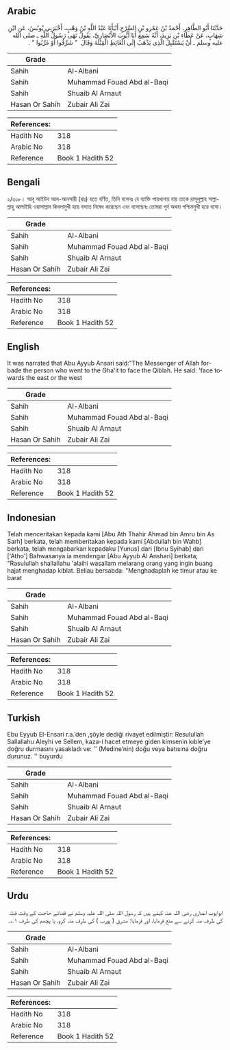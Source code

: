 ## Arabic


<div dir="rtl" lang="ar" style={{fontSize:'larger',backgroundColor:'#f8f9fa',padding:20}}>
حَدَّثَنَا أَبُو الطَّاهِرِ، أَحْمَدُ بْنُ عَمْرِو بْنِ السَّرْحِ أَنْبَأَنَا عَبْدُ اللَّهِ بْنُ وَهْبٍ، أَخْبَرَنِي يُونُسُ، عَنِ ابْنِ شِهَابٍ، عَنْ عَطَاءِ بْنِ يَزِيدَ، أَنَّهُ سَمِعَ أَبَا أَيُّوبَ الأَنْصَارِيَّ، يَقُولُ نَهَى رَسُولُ اللَّهِ ـ صلى الله عليه وسلم ـ أَنْ يَسْتَقْبِلَ الَّذِي يَذْهَبُ إِلَى الْغَائِطِ الْقِبْلَةَ وَقَالَ ‏ "‏ شَرِّقُوا أَوْ غَرِّبُوا ‏"‏ ‏.‏
</div>
<div style={{backgroundColor:'#f8f9fa',padding:20, marginBottom: 10}}><table> <thead> <tr> <th>Grade</th> <th></th> </tr> </thead> <tbody> <tr><td>Sahih</td><td>Al-Albani</td></tr><tr><td>Sahih</td><td>Muhammad Fouad Abd al-Baqi</td></tr><tr><td>Sahih</td><td>Shuaib Al Arnaut</td></tr><tr><td>Hasan Or Sahih</td><td>Zubair Ali Zai</td></tr></tbody></table><table> <thead> <tr> <th>References:</th> <th></th> </tr> </thead> <tbody><tr><td>Hadith No</td><td>318</td></tr><tr><td>Arabic No</td><td>318</td></tr><tr><td>Reference</td><td>Book 1 Hadith 52</td></tr></tbody></table></div>

## Bengali


<div dir="ltr" lang="bn" style={{fontSize:'larger',backgroundColor:'#f8f9fa',padding:20}}>
২/৩১৮। আবূ আইউব আল-আনসারী (রাঃ) হতে বর্ণিত, তিনি বলেনঃ যে ব্যাক্তি পায়খানায় যায় তাকে রাসূলুল্লাহ সাল্লাল্লাহু আলাইহি ওয়াসাল্লাম কিবলামুখী হয়ে বসতে নিষেধ করেছেন এবং বলেছেনঃ তোমরা পূর্ব অথবা পশ্চিমমুখী হয়ে বসো।
</div>
<div style={{backgroundColor:'#f8f9fa',padding:20, marginBottom: 10}}><table> <thead> <tr> <th>Grade</th> <th></th> </tr> </thead> <tbody> <tr><td>Sahih</td><td>Al-Albani</td></tr><tr><td>Sahih</td><td>Muhammad Fouad Abd al-Baqi</td></tr><tr><td>Sahih</td><td>Shuaib Al Arnaut</td></tr><tr><td>Hasan Or Sahih</td><td>Zubair Ali Zai</td></tr></tbody></table><table> <thead> <tr> <th>References:</th> <th></th> </tr> </thead> <tbody><tr><td>Hadith No</td><td>318</td></tr><tr><td>Arabic No</td><td>318</td></tr><tr><td>Reference</td><td>Book 1 Hadith 52</td></tr></tbody></table></div>

## English


<div dir="ltr" lang="en" style={{fontSize:'larger',backgroundColor:'#f8f9fa',padding:20}}>
It was narrated that Abu Ayyub Ansari said:"The Messenger of Allah forbade the person who went to the Gha'it to face the Qiblah. He said: 'face towards the east or the west
</div>
<div style={{backgroundColor:'#f8f9fa',padding:20, marginBottom: 10}}><table> <thead> <tr> <th>Grade</th> <th></th> </tr> </thead> <tbody> <tr><td>Sahih</td><td>Al-Albani</td></tr><tr><td>Sahih</td><td>Muhammad Fouad Abd al-Baqi</td></tr><tr><td>Sahih</td><td>Shuaib Al Arnaut</td></tr><tr><td>Hasan Or Sahih</td><td>Zubair Ali Zai</td></tr></tbody></table><table> <thead> <tr> <th>References:</th> <th></th> </tr> </thead> <tbody><tr><td>Hadith No</td><td>318</td></tr><tr><td>Arabic No</td><td>318</td></tr><tr><td>Reference</td><td>Book 1 Hadith 52</td></tr></tbody></table></div>

## Indonesian


<div dir="ltr" lang="id" style={{fontSize:'larger',backgroundColor:'#f8f9fa',padding:20}}>
Telah menceritakan kepada kami [Abu Ath Thahir Ahmad bin Amru bin As Sarh] berkata, telah memberitakan kepada kami [Abdullah bin Wahb] berkata, telah mengabarkan kepadaku [Yunus] dari [Ibnu Syihab] dari ['Atho'] Bahwasanya ia mendengar [Abu Ayyub Al Anshari] berkata; "Rasulullah shallallahu 'alaihi wasallam melarang orang yang ingin buang hajat menghadap kiblat. Beliau bersabda: "Menghadaplah ke timur atau ke barat
</div>
<div style={{backgroundColor:'#f8f9fa',padding:20, marginBottom: 10}}><table> <thead> <tr> <th>Grade</th> <th></th> </tr> </thead> <tbody> <tr><td>Sahih</td><td>Al-Albani</td></tr><tr><td>Sahih</td><td>Muhammad Fouad Abd al-Baqi</td></tr><tr><td>Sahih</td><td>Shuaib Al Arnaut</td></tr><tr><td>Hasan Or Sahih</td><td>Zubair Ali Zai</td></tr></tbody></table><table> <thead> <tr> <th>References:</th> <th></th> </tr> </thead> <tbody><tr><td>Hadith No</td><td>318</td></tr><tr><td>Arabic No</td><td>318</td></tr><tr><td>Reference</td><td>Book 1 Hadith 52</td></tr></tbody></table></div>

## Turkish


<div dir="ltr" lang="tr" style={{fontSize:'larger',backgroundColor:'#f8f9fa',padding:20}}>
Ebu Eyyub El-Ensari r.a.’den ,şöyle dediği rivayet edilmiştir: Resulullah Sallallahu Aleyhi ve Sellem, kaza-i hacet etmeye giden kimsenin kıble’ye doğru durmasını yasakladı ve: '' (Medine’nin) doğu veya batısına doğru durunuz. '' buyurdu
</div>
<div style={{backgroundColor:'#f8f9fa',padding:20, marginBottom: 10}}><table> <thead> <tr> <th>Grade</th> <th></th> </tr> </thead> <tbody> <tr><td>Sahih</td><td>Al-Albani</td></tr><tr><td>Sahih</td><td>Muhammad Fouad Abd al-Baqi</td></tr><tr><td>Sahih</td><td>Shuaib Al Arnaut</td></tr><tr><td>Hasan Or Sahih</td><td>Zubair Ali Zai</td></tr></tbody></table><table> <thead> <tr> <th>References:</th> <th></th> </tr> </thead> <tbody><tr><td>Hadith No</td><td>318</td></tr><tr><td>Arabic No</td><td>318</td></tr><tr><td>Reference</td><td>Book 1 Hadith 52</td></tr></tbody></table></div>

## Urdu


<div dir="rtl" lang="ur" style={{fontSize:'larger',backgroundColor:'#f8f9fa',padding:20}}>
ابوایوب انصاری رضی اللہ عنہ کہتے ہیں کہ رسول اللہ صلی اللہ علیہ وسلم نے قضائے حاجت کے وقت قبلہ کی طرف منہ کرنے سے منع فرمایا، اور فرمایا: مشرق ( پورب ) کی طرف منہ کرو، یا پچھم کی طرف ۱؎۔
</div>
<div style={{backgroundColor:'#f8f9fa',padding:20, marginBottom: 10}}><table> <thead> <tr> <th>Grade</th> <th></th> </tr> </thead> <tbody> <tr><td>Sahih</td><td>Al-Albani</td></tr><tr><td>Sahih</td><td>Muhammad Fouad Abd al-Baqi</td></tr><tr><td>Sahih</td><td>Shuaib Al Arnaut</td></tr><tr><td>Hasan Or Sahih</td><td>Zubair Ali Zai</td></tr></tbody></table><table> <thead> <tr> <th>References:</th> <th></th> </tr> </thead> <tbody><tr><td>Hadith No</td><td>318</td></tr><tr><td>Arabic No</td><td>318</td></tr><tr><td>Reference</td><td>Book 1 Hadith 52</td></tr></tbody></table></div>